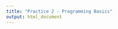 ```yaml
---
title: "Practice 2 - Programming Basics"
output: html_document
---
```


<!-- ```{r settings, echo=FALSE, message=FALSE, warning=FALSE}
rm(list=objects()) # start with a clean workspace
source("knitr_settings.R")
```
 -->
